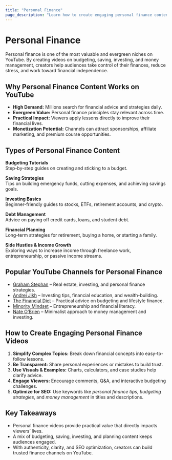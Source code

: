 ```yaml
---
title: "Personal Finance"
page_description: "Learn how to create engaging personal finance content covering budgeting, saving, investing, and financial planning tips."
---
```


# Personal Finance

Personal finance is one of the most valuable and evergreen niches on YouTube. By creating videos on budgeting, saving, investing, and money management, creators help audiences take control of their finances, reduce stress, and work toward financial independence.

## Why Personal Finance Content Works on YouTube

- **High Demand:** Millions search for financial advice and strategies daily.  
- **Evergreen Value:** Personal finance principles stay relevant across time.  
- **Practical Impact:** Viewers apply lessons directly to improve their financial lives.  
- **Monetization Potential:** Channels can attract sponsorships, affiliate marketing, and premium course opportunities.  

## Types of Personal Finance Content

**Budgeting Tutorials**  
Step-by-step guides on creating and sticking to a budget.  

**Saving Strategies**  
Tips on building emergency funds, cutting expenses, and achieving savings goals.  

**Investing Basics**  
Beginner-friendly guides to stocks, ETFs, retirement accounts, and crypto.  

**Debt Management**  
Advice on paying off credit cards, loans, and student debt.  

**Financial Planning**  
Long-term strategies for retirement, buying a home, or starting a family.  

**Side Hustles & Income Growth**  
Exploring ways to increase income through freelance work, entrepreneurship, or passive income streams.  

## Popular YouTube Channels for Personal Finance

- [Graham Stephan](https://www.youtube.com/@GrahamStephan) – Real estate, investing, and personal finance strategies.  
- [Andrei Jikh](https://www.youtube.com/@AndreiJikh) – Investing tips, financial education, and wealth-building.  
- [The Financial Diet](https://www.youtube.com/@TheFinancialDiet) – Practical advice on budgeting and lifestyle finance.  
- [Minority Mindset](https://www.youtube.com/@MinorityMindset) – Entrepreneurship and financial literacy.  
- [Nate O’Brien](https://www.youtube.com/@NateOBrien) – Minimalist approach to money management and investing.  

## How to Create Engaging Personal Finance Videos

1. **Simplify Complex Topics:** Break down financial concepts into easy-to-follow lessons.  
2. **Be Transparent:** Share personal experiences or mistakes to build trust.  
3. **Use Visuals & Examples:** Charts, calculators, and case studies help clarify advice.  
4. **Engage Viewers:** Encourage comments, Q&A, and interactive budgeting challenges.  
5. **Optimize for SEO:** Use keywords like *personal finance tips*, *budgeting strategies*, and *money management* in titles and descriptions.  

## Key Takeaways

- Personal finance videos provide practical value that directly impacts viewers’ lives.  
- A mix of budgeting, saving, investing, and planning content keeps audiences engaged.  
- With authenticity, clarity, and SEO optimization, creators can build trusted finance channels on YouTube.  
